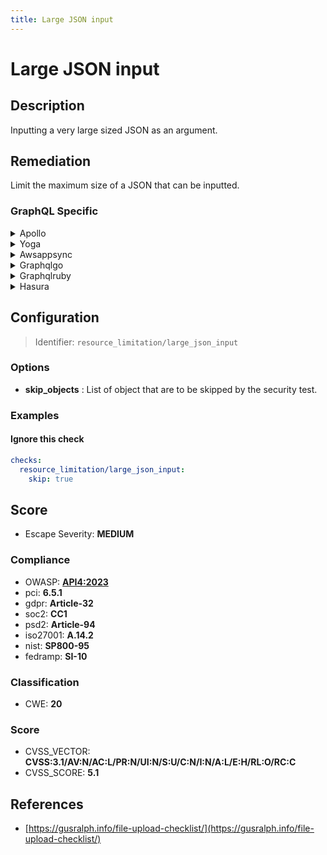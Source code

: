 ```yaml
---
title: Large JSON input
---
```


# Large JSON input

## Description

Inputting a very large sized JSON as an argument.

## Remediation

Limit the maximum size of a JSON that can be inputted.


### GraphQL Specific

<details>
    <summary>Apollo</summary>

To address large JSON input issues in the Apollo framework, ensure that you implement input validation to reject payloads that exceed the expected size. Additionally, consider using streaming JSON parsers to handle large inputs more efficiently and avoid memory overload. Set up rate limiting and depth limiting to protect against abusive requests and maintain server performance.

</details>

<details>
    <summary>Yoga</summary>

To handle large JSON input in the Yoga framework engine, consider implementing streaming JSON parsers to process the data in chunks, thereby reducing memory overhead. Additionally, ensure that the server has sufficient resources to handle the expected load and optimize the JSON parsing logic for performance.

</details>

<details>
    <summary>Awsappsync</summary>

To address large JSON input issues in AWS AppSync, consider implementing pagination to break down the data into smaller chunks, compressing the JSON payload if the service allows, or increasing the payload size limits within the service configuration if possible. Additionally, optimize the resolver logic to handle large inputs more efficiently and ensure that the underlying data sources can process large requests effectively.

</details>

<details>
    <summary>Graphqlgo</summary>

To mitigate the risk of inefficient processing or potential denial of service attacks when handling large JSON inputs in a GraphQL Go framework, it is recommended to implement input validation to restrict the size and structure of the incoming JSON requests. Additionally, consider using query complexity analysis to prevent overly complex queries from overloading the system. Employing rate limiting and timeouts can also help in managing the load on the server. Ensure that the parsing of JSON is done securely to avoid injection attacks. Regularly monitor and log the performance to identify and address any issues proactively.

</details>

<details>
    <summary>Graphqlruby</summary>

To mitigate the risk of large JSON input attacks in the GraphQL Ruby framework, implement input validation to restrict the size and structure of the incoming JSON payloads. Additionally, consider using query complexity analysis to prevent overly complex queries from consuming excessive resources.

</details>

<details>
    <summary>Hasura</summary>

To mitigate the risk of large JSON input vulnerabilities in Hasura, ensure that you implement strict input validation, enforce payload size limits, and utilize depth and complexity limits for queries. Additionally, consider using rate limiting to prevent abuse.

</details>

## Configuration

> Identifier: `resource_limitation/large_json_input`

### Options

- **skip_objects** : List of object that are to be skipped by the security test.




### Examples



#### Ignore this check

```yaml
checks:
  resource_limitation/large_json_input:
    skip: true
```




## Score

- Escape Severity: **<span className="medium-severity">MEDIUM</span>**

### Compliance

- OWASP: **[API4:2023](https://github.com/OWASP/API-Security/blob/master/editions/2023/en/0xa4-unrestricted-resource-consumption.md)**
- pci: **6.5.1**
- gdpr: **Article-32**
- soc2: **CC1**
- psd2: **Article-94**
- iso27001: **A.14.2**
- nist: **SP800-95**
- fedramp: **SI-10**

### Classification

- CWE: **20**




### Score

- CVSS_VECTOR: **CVSS:3.1/AV:N/AC:L/PR:N/UI:N/S:U/C:N/I:N/A:L/E:H/RL:O/RC:C**
- CVSS_SCORE: **5.1**

## References

- [https://gusralph.info/file-upload-checklist/](https://gusralph.info/file-upload-checklist/)
  